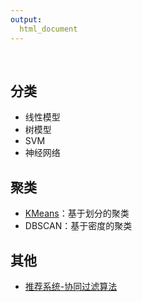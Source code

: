```yaml
---
output:
  html_document
---
```


<br>

## 分类
+ 线性模型
+ 树模型
+ SVM
+ 神经网络

## 聚类
+ [KMeans](kmeans.html)：基于划分的聚类
+ DBSCAN：基于密度的聚类

## 其他
+ [推荐系统-协同过滤算法](collaborative_filtering.html)


